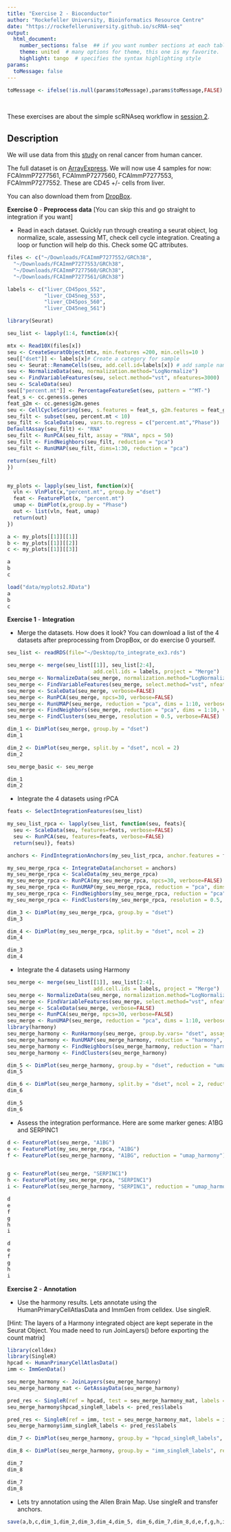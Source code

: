 ```yaml
---
title: "Exercise 2 - Bioconductor"
author: "Rockefeller University, Bioinformatics Resource Centre"
date: "https://rockefelleruniversity.github.io/scRNA-seq"
output: 
  html_document:
    number_sections: false  ## if you want number sections at each table header
    theme: united  # many options for theme, this one is my favorite.
    highlight: tango  # specifies the syntax highlighting style
params:
  toMessage: false    
---
```


```r
toMessage <- ifelse(!is.null(params$toMessage),params$toMessage,FALSE)


```

<p>&nbsp;</p>
These exercises are about the simple scRNAseq workflow in [session 2](https://rockefelleruniversity.github.io/https://rockefelleruniversity.github.io/SingleCell_Bootcamp/). 

## Description

We will use data from this [study](https://www.science.org/doi/10.1126/science.aat1699) on renal cancer from human cancer. 

The full dataset is on [ArrayExpress](https://www.ebi.ac.uk/biostudies/arrayexpress/studies/E-MTAB-7407). We will now use 4 samples for now: FCAImmP7277561, FCAImmP7277560, FCAImmP7277553, FCAImmP7277552. These are CD45 +/- cells from liver. 

You can also download them from [DropBox](https://www.dropbox.com/scl/fo/1k4y3fvfbissu1vds5kru/AN-CDAVfqa7H5pJT4wCchj0?rlkey=xi9fvilmqjt5j5er73cbocnui&st=zwlvcf6e&dl=0). 

**Exercise 0** - **Preprocess data** [You can skip this and go straight to integration if you want]

- Read in each dataset. Quickly run through creating a seurat object, log normalize, scale, assessing MT, check cell cycle integration. Creating a loop or function will help do this. Check some QC attributes. 

```r

files <- c("~/Downloads/FCAImmP7277552/GRCh38",
  "~/Downloads/FCAImmP7277553/GRCh38",
  "~/Downloads/FCAImmP7277560/GRCh38",
  "~/Downloads/FCAImmP7277561/GRCh38")

labels <- c("liver_CD45pos_552",
            "liver_CD45neg_553",
            "liver_CD45pos_560",
            "liver_CD45neg_561")

library(Seurat)

seu_list <- lapply(1:4, function(x){

mtx <- Read10X(files[x])
seu <- CreateSeuratObject(mtx, min.features =200, min.cells=10 )
seu[["dset"]] <- labels[x]# Create a category for sample
seu <- Seurat::RenameCells(seu, add.cell.id=labels[x]) # add sample name in front of cell 
seu <- NormalizeData(seu, normalization.method="LogNormalize")
seu <- FindVariableFeatures(seu, select.method="vst", nfeatures=3000)
seu <- ScaleData(seu)
seu[["percent.mt"]] <- PercentageFeatureSet(seu, pattern = "^MT-")
feat_s <- cc.genes$s.genes
feat_g2m <- cc.genes$g2m.genes
seu <- CellCycleScoring(seu, s.features = feat_s, g2m.features = feat_g2m)
seu_filt <- subset(seu, percent.mt < 10)
seu_filt <- ScaleData(seu, vars.to.regress = c("percent.mt","Phase"))
DefaultAssay(seu_filt) <- "RNA"
seu_filt <- RunPCA(seu_filt, assay = "RNA", npcs = 50)
seu_filt <- FindNeighbors(seu_filt, reduction = "pca")
seu_filt <- RunUMAP(seu_filt, dims=1:30, reduction = "pca")

return(seu_filt)
})


my_plots <- lapply(seu_list, function(x){
  vln <- VlnPlot(x,"percent.mt", group.by ="dset")
  feat <- FeaturePlot(x, "percent.mt")
  umap <- DimPlot(x,group.by = "Phase")
  out <- list(vln, feat, umap)
  return(out)
})

a <- my_plots[[1]][[1]]
b <- my_plots[[1]][[2]]
c <- my_plots[[1]][[3]]

a
b
c
```

```r
load("data/myplots2.RData")
a
b
c
```

**Exercise 1** - **Integration**

- Merge the datasets. How does it look? You can download a list of the 4 datasets after preprocessing from DropBox, or do exercise 0 yourself. 

```r
seu_list <- readRDS(file="~/Desktop/to_integrate_ex3.rds")

seu_merge <- merge(seu_list[[1]], seu_list[2:4],
                            add.cell.ids = labels, project = "Merge")
seu_merge <- NormalizeData(seu_merge, normalization.method="LogNormalize", scale.factor=10000)
seu_merge <- FindVariableFeatures(seu_merge, select.method="vst", nfeatures=2000)
seu_merge <- ScaleData(seu_merge, verbose=FALSE)
seu_merge <- RunPCA(seu_merge, npcs=30, verbose=FALSE)
seu_merge <- RunUMAP(seu_merge, reduction = "pca", dims = 1:10, verbose=FALSE)
seu_merge <- FindNeighbors(seu_merge, reduction = "pca", dims = 1:10, verbose=FALSE)
seu_merge <- FindClusters(seu_merge, resolution = 0.5, verbose=FALSE)

dim_1 <- DimPlot(seu_merge, group.by = "dset")
dim_1

dim_2 <- DimPlot(seu_merge, split.by = "dset", ncol = 2)
dim_2

seu_merge_basic <- seu_merge
```

```r
dim_1
dim_2
```

- Integrate the 4 datasets using rPCA

```r

feats <- SelectIntegrationFeatures(seu_list)

my_seu_list_rpca <- lapply(seu_list, function(seu, feats){
  seu <- ScaleData(seu, features=feats, verbose=FALSE)
  seu <- RunPCA(seu, features=feats, verbose=FALSE)
  return(seu)}, feats)

anchors <- FindIntegrationAnchors(my_seu_list_rpca, anchor.features = feats, reduction = "rpca")

my_seu_merge_rpca <- IntegrateData(anchorset = anchors)
my_seu_merge_rpca <- ScaleData(my_seu_merge_rpca)
my_seu_merge_rpca <- RunPCA(my_seu_merge_rpca, npcs=30, verbose=FALSE)
my_seu_merge_rpca <- RunUMAP(my_seu_merge_rpca, reduction = "pca", dims = 1:10, verbose=FALSE)
my_seu_merge_rpca <- FindNeighbors(my_seu_merge_rpca, reduction = "pca", dims = 1:10, verbose=FALSE)
my_seu_merge_rpca <- FindClusters(my_seu_merge_rpca, resolution = 0.5, verbose=FALSE)

dim_3 <- DimPlot(my_seu_merge_rpca, group.by = "dset")
dim_3

dim_4 <- DimPlot(my_seu_merge_rpca, split.by = "dset", ncol = 2)
dim_4


```

```r
dim_3
dim_4
```

- Integrate the 4 datasets using Harmony

```r

seu_merge <- merge(seu_list[[1]], seu_list[2:4],
                            add.cell.ids = labels, project = "Merge")
seu_merge <- NormalizeData(seu_merge, normalization.method="LogNormalize", scale.factor=10000)
seu_merge <- FindVariableFeatures(seu_merge, select.method="vst", nfeatures=2000)
seu_merge <- ScaleData(seu_merge, verbose=FALSE)
seu_merge <- RunPCA(seu_merge, npcs=30, verbose=FALSE)
seu_merge <- RunUMAP(seu_merge, reduction = "pca", dims = 1:10, verbose=FALSE)
library(harmony)
seu_merge_harmony <- RunHarmony(seu_merge, group.by.vars= "dset", assay.use= "RNA")
seu_merge_harmony <- RunUMAP(seu_merge_harmony, reduction = "harmony", dims = 1:10, reduction.name = "umap_harmony")
seu_merge_harmony <- FindNeighbors(seu_merge_harmony, reduction = "harmony")
seu_merge_harmony <- FindClusters(seu_merge_harmony) 

dim_5 <- DimPlot(seu_merge_harmony, group.by = "dset", reduction = "umap_harmony")
dim_5

dim_6 <- DimPlot(seu_merge_harmony, split.by = "dset", ncol = 2, reduction = "umap_harmony")
dim_6


```

```r
dim_5
dim_6
```

- Assess the integration performance. Here are some marker genes: A1BG and SERPINC1

```r

d <- FeaturePlot(seu_merge, "A1BG")
e <- FeaturePlot(my_seu_merge_rpca, "A1BG")
f <- FeaturePlot(seu_merge_harmony, "A1BG", reduction = "umap_harmony")


g <- FeaturePlot(seu_merge, "SERPINC1")
h <- FeaturePlot(my_seu_merge_rpca, "SERPINC1")
i <- FeaturePlot(seu_merge_harmony, "SERPINC1", reduction = "umap_harmony")

d
e
f
g
h
i

```

```r
d
e
f
g
h
i

```



**Exercise 2** - **Annotation**

- Use the harmony results. Lets annotate using the HumanPrimaryCellAtlasData and ImmGen from celldex. Use singleR.

[Hint: The layers of a Harmony integrated object are kept seperate in the Seurat Object. You made need to run JoinLayers() before exporting the count matrix]

```r

library(celldex)
library(SingleR)
hpcad <- HumanPrimaryCellAtlasData()
imm <- ImmGenData()

seu_merge_harmony <- JoinLayers(seu_merge_harmony)
seu_merge_harmony_mat <- GetAssayData(seu_merge_harmony)

pred_res <- SingleR(ref = hpcad, test = seu_merge_harmony_mat, labels = hpcad$label.main)
seu_merge_harmony$hpcad_singleR_labels <- pred_res$labels

pred_res <- SingleR(ref = imm, test = seu_merge_harmony_mat, labels = imm$label.main)
seu_merge_harmony$imm_singleR_labels <- pred_res$labels

dim_7 <- DimPlot(seu_merge_harmony, group.by = "hpcad_singleR_labels", reduction = "umap_harmony", label=T)

dim_8 <- DimPlot(seu_merge_harmony, group.by = "imm_singleR_labels", reduction = "umap_harmony", label=T)

dim_7
dim_8
```

```r
dim_7
dim_8
```

- Lets try annotation using the Allen Brain Map. Use singleR and transfer anchors.

```r
save(a,b,c,dim_1,dim_2,dim_3,dim_4,dim_5, dim_6,dim_7,dim_8,d,e,f,g,h,i, file = "data/myplots2.RData")

```


